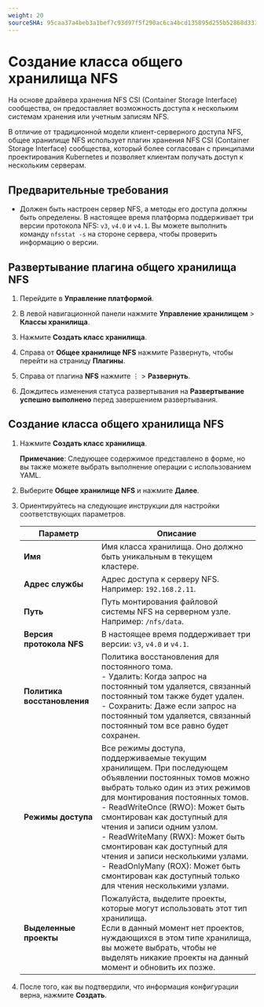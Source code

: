 ```yaml
---
weight: 20
sourceSHA: 95caa37a4beb3a1bef7c93d97f5f290ac6ca4bcd135895d255b52868d3317106
---
```


# Создание класса общего хранилища NFS

На основе драйвера хранения NFS CSI (Container Storage Interface) сообщества, он предоставляет возможность доступа к нескольким системам хранения или учетным записям NFS.

В отличие от традиционной модели клиент-серверного доступа NFS, общее хранилище NFS использует плагин хранения NFS CSI (Container Storage Interface) сообщества, который более согласован с принципами проектирования Kubernetes и позволяет клиентам получать доступ к нескольким серверам.

## Предварительные требования

- Должен быть настроен сервер NFS, а методы его доступа должны быть определены. В настоящее время платформа поддерживает три версии протокола NFS: `v3`, `v4.0` и `v4.1`. Вы можете выполнить команду `nfsstat -s` на стороне сервера, чтобы проверить информацию о версии.

## Развертывание плагина общего хранилища NFS

1. Перейдите в **Управление платформой**.

2. В левой навигационной панели нажмите **Управление хранилищем** > **Классы хранилища**.

3. Нажмите **Создать класс хранилища**.

4. Справа от **Общее хранилище NFS** нажмите Развернуть, чтобы перейти на страницу **Плагины**.

5. Справа от плагина **NFS** нажмите ⋮ > **Развернуть**.

6. Дождитесь изменения статуса развертывания на **Развертывание успешно выполнено** перед завершением развертывания.

## Создание класса общего хранилища NFS

1. Нажмите **Создать класс хранилища**.

   **Примечание**: Следующее содержимое представлено в форме, но вы также можете выбрать выполнение операции с использованием YAML.

2. Выберите **Общее хранилище NFS** и нажмите **Далее**.

3. Ориентируйтесь на следующие инструкции для настройки соответствующих параметров.

   | Параметр                | Описание                                                                                                                                                                                                                                                                                                                                                                                                           |
   | ------------------------ | --------------------------------------------------------------------------------------------------------------------------------------------------------------------------------------------------------------------------------------------------------------------------------------------------------------------------------------------------------------------------------------------------------------------- |
   | **Имя**                 | Имя класса хранилища. Оно должно быть уникальным в текущем кластере.                                                                                                                                                                                                                                                                                                                                          |
   | **Адрес службы**        | Адрес доступа к серверу NFS. Например: `192.168.2.11`.                                                                                                                                                                                                                                                                                                                                                    |
   | **Путь**                | Путь монтирования файловой системы NFS на серверном узле. Например: `/nfs/data`.                                                                                                                                                                                                                                                                                                                                   |
   | **Версия протокола NFS** | В настоящее время поддерживает три версии: `v3`, `v4.0` и `v4.1`.                                                                                                                                                                                                                                                                                                                                                          |
   | **Политика восстановления** | Политика восстановления для постоянного тома.<br />- Удалить: Когда запрос на постоянный том удаляется, связанный постоянный том также будет удален.<br />- Сохранить: Даже если запрос на постоянный том удаляется, связанный постоянный том все равно будет сохранен.                                                                                                                                        |
   | **Режимы доступа**      | Все режимы доступа, поддерживаемые текущим хранилищем. При последующем объявлении постоянных томов можно выбрать только один из этих режимов для монтирования постоянных томов.<br />- ReadWriteOnce (RWO): Может быть смонтирован как доступный для чтения и записи одним узлом.<br />- ReadWriteMany (RWX): Может быть смонтирован как доступный для чтения и записи несколькими узлами.<br />- ReadOnlyMany (ROX): Может быть смонтирован как доступный только для чтения несколькими узлами. |
   | **Выделенные проекты**  | Пожалуйста, выделите проекты, которые могут использовать этот тип хранилища.<br />Если в данный момент нет проектов, нуждающихся в этом типе хранилища, вы можете выбрать, чтобы не выделять никакие проекты на данный момент и обновить их позже.                                                                                                                                                                                                 |

4. После того, как вы подтвердили, что информация конфигурации верна, нажмите **Создать**.
